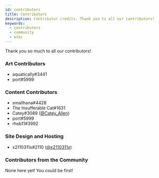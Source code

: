 ```yaml
---
id: contributors
title: Contributors
description: Contributor credits. Thank you to all our contributors! 
keywords:
  - contributors
  - community
  - wiki
---
```


Thank you so much to all our contributors!

### Art Contributors

- aquatically#3441
- port#5999

### Content Contributors

- smallhana#4428
- The Insufferable Cat#1631
- Catey#3089 ([@Catey_Allen](https://twitter.com/Catey_Allen))
- port#5999
- rhsb11#3992

### Site Design and Hosting

- x2110311x#2110 ([@x2110311x](https://twitter.com/x2110311x))

### Contributors from the Community

None here yet! You could be first!
